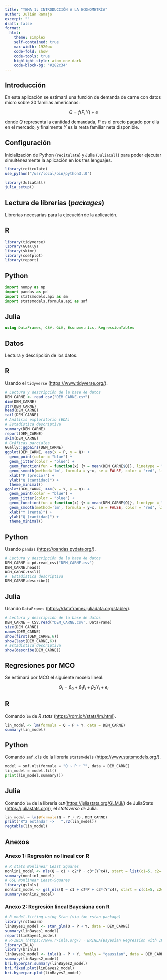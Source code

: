 ```yaml
---
title: "TEMA 1: INTRODUCCIÓN A LA ECONOMETRÍA"
author: Julián Ramajo
excerpt: ""
draft: false
format: 
  html:
    theme: simplex
    self-contained: true
    max-width: 1920px
    code-fold: show
    code-tools: true
    highlight-style: atom-one-dark
    code-block-bg: "#282c34"
---
```


## Introducción

En esta aplicación se estimará una función de demanda de carne con datos micro sobre 30 familias americanas:

$$Q = f(P, Y) + e$$

donde *Q* representa la cantidad demandada, *P* es el precio pagado por ella en el mercado, y finalmente *Y* es la renta familiar neta disponible.

## Configuración

Inicialización de Python (`recitulate`) y Julia (`JuliaCall`) para poder ejecutar simulténeamente la aplicación en los tres lenguajes.

```r
library(reticulate)
use_python("/usr/local/bin/python3.10")
```

```r
library(JuliaCall)
julia_setup()
```

## Lectura de librerías (*packages*)

Librerías necesarias para la ejecución de la aplicación.

::: panel-tabset
## R

```r
library(tidyverse)
library(GGally)
library(skimr)
library(coefplot)
library(report)
```

## Python

```python
import numpy as np
import pandas as pd
import statsmodels.api as sm
import statsmodels.formula.api as smf
```

## Julia

```julia
using DataFrames, CSV, GLM, Econometrics, RegressionTables
```
:::

## Datos

Lectura y descripción de los datos.

::: panel-tabset
## R

Usando el `tidyverse` (<https://www.tidyverse.org/>).

```r
# Lectura y descripción de la base de datos
DEM_CARNE <- read_csv("DEM_CARNE.csv")
dim(DEM_CARNE)
str(DEM_CARNE)
head(DEM_CARNE)
tail(DEM_CARNE)
# Análisis exploratorio (EDA)
# Estadística descriptiva
summary(DEM_CARNE)
report(DEM_CARNE)
skim(DEM_CARNE)
# Gráficas parciales
GGally::ggpairs(DEM_CARNE)
ggplot(DEM_CARNE, aes(x = P, y = Q)) +
  geom_point(color = "blue") +
  geom_jitter(color = "blue") +
  geom_function(fun = function(x) {y = mean(DEM_CARNE$Q)}, linetype = "dotdash") +
  geom_smooth(method='lm', formula = y~x, se = FALSE, color = "red", linetype = "dashed") +
  xlab("P (precio)") +
  ylab("Q (cantidad)") +
  theme_minimal()
ggplot(DEM_CARNE, aes(x = Y, y = Q)) +
  geom_point(color = "blue") +
  geom_jitter(color = "blue") +
  geom_function(fun = function(x) {y = mean(DEM_CARNE$Q)}, linetype = "dotdash") +
  geom_smooth(method='lm', formula = y~x, se = FALSE, color = "red", linetype = "dashed") +
  xlab("Y (renta)") +
  ylab("Q (cantidad)") +
  theme_minimal()
```

## Python

Usando `pandas` (<https://pandas.pydata.org/>).

```python
# Lectura y descripción de la base de datos
DEM_CARNE = pd.read_csv("DEM_CARNE.csv")
DEM_CARNE.head()
DEM_CARNE.tail()
#  Estadística descriptiva
DEM_CARNE.describe()
```

## Julia

Usando `DataFrames` (<https://dataframes.juliadata.org/stable/>).

```julia
# Lectura y descripción de la base de datos
DEM_CARNE = CSV.read("DEM_CARNE.csv", DataFrame)
size(DEM_CARNE)
names(DEM_CARNE)
show(first(DEM_CARNE,6))
show(last(DEM_CARNE,6))
# Estadística descriptiva
show(describe(DEM_CARNE))
```
:::

## Regresiones por MCO

Se estimará por MCO el siguiente modelo lineal:

$$Q_i = \beta_0 + \beta_1 P_i + \beta_2 Y_i + e_i$$

::: panel-tabset
## R

Comando `lm` de *R stats* (<https://rdrr.io/r/stats/lm.html>).

```r
lin_model <- lm(formula = Q ~ P + Y, data = DEM_CARNE)
summary(lin_model)
```

## Python

Comando `smf.ols` de la librería `statsmodels` (<https://www.statsmodels.org/>).

```python
model = smf.ols(formula = "Q ~ P + Y", data = DEM_CARNE)
lin_model = model.fit()
print(lin_model.summary())
```

## Julia

Comando `lm` de la librería `GLM`(<https://juliastats.org/GLM.jl/>) de JuliaStats (<https://juliastats.org/>), el *statsverse* de Julia.

```julia
lin_model = lm(@formula(Q ~ P + Y), DEM_CARNE)
print("R^2 estándar ->   ",r2(lin_model))
regtable(lin_model)
```
:::

## Anexos

### Anexo 1: Regresión no lineal con R

```r
# R stats Nonlinear Least Squares
nonlin1_model <- nls(Q ~ c1 + c2*P + c3*(Y^c4), start = list(c1=5, c2=-0.5, c3=0.01, c4=3), data = DEM_CARNE)
summary(nonlin1_model)
# GSL Nonlinear Least-Squares 
library(gslnls)
nonlin2_model <- gsl_nls(Q ~ c1 + c2*P + c3*(Y^c4), start = c(c1=5, c2=-0.5, c3=0.01, c4=3), data = DEM_CARNE)
summary(nonlin2_model)
```

### Anexo 2: Regresión lineal Bayesiana con R

```r
# R model-fitting using Stan (via the rstan package) 
library(rstanarm)
linBayes1_model <- stan_glm(Q ~ P + Y, data = DEM_CARNE)
summary(linBayes1_model)
report(linBayes1_model)
# R-INLA (https://www.r-inla.org/) - BRINLA(Bayesian Regression with INLA).
library(INLA)
library(brinla)
linBayes2_model <- inla(Q ~ P + Y, family = "gaussian", data = DEM_CARNE)
summary(linBayes2_model)
bri.hyperpar.summary(linBayes2_model)
bri.fixed.plot(linBayes2_model)
bri.hyperpar.plot(linBayes2_model)
```
